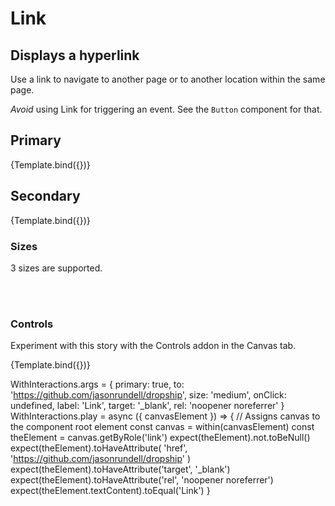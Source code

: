 

<Meta title="Atoms/Link" component={Link} />

# Link

## Displays a hyperlink

Use a link to navigate to another page or to another location within the same
page.

_Avoid_ using Link for triggering an event. See the `Button` component for that.

<ArgsTable story="Primary" />


## Primary

<Canvas>
  <Story
    name="Primary"
    args={{
      primary: true,
      size: 'medium',
      label: 'Primary style'
    }}
  >
    {Template.bind({})}
  </Story>
</Canvas>

## Secondary

<Canvas>
  <Story
    name="Secondary"
    args={{
      primary: false,
      size: 'medium',
      label: 'Secondary style'
    }}
  >
    {Template.bind({})}
  </Story>
</Canvas>

### Sizes

3 sizes are supported.

<Story name="Sizes">
  <div>
    <Link size="large" label="Large" />
    <br />
    <Link size="medium" label="Medium" />
    <br />
    <Link size="small" label="Small" />
  </div>
</Story>

### Controls

Experiment with this story with the Controls addon in the Canvas tab.

<Canvas>
  <Story
    name="controls"
    args={{
      primary: false,
      size: 'large',
      label: 'Button'
    }}
  >
    {Template.bind({})}
  </Story>
</Canvas>

WithInteractions.args = {
  primary: true,
  to: 'https://github.com/jasonrundell/dropship',
  size: 'medium',
  onClick: undefined,
  label: 'Link',
  target: '_blank',
  rel: 'noopener noreferrer'
}
WithInteractions.play = async ({ canvasElement }) => {
  // Assigns canvas to the component root element
  const canvas = within(canvasElement)
  const theElement = canvas.getByRole('link')
  expect(theElement).not.toBeNull()
  expect(theElement).toHaveAttribute(
    'href',
    'https://github.com/jasonrundell/dropship'
  )
  expect(theElement).toHaveAttribute('target', '_blank')
  expect(theElement).toHaveAttribute('rel', 'noopener noreferrer')
  expect(theElement.textContent).toEqual('Link')
}
